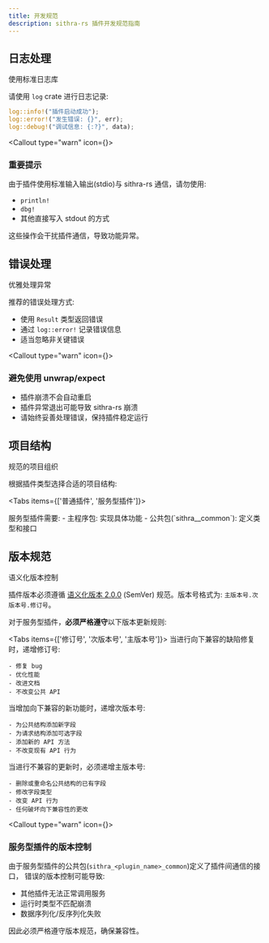```yaml
---
title: 开发规范
description: sithra-rs 插件开发规范指南
---
```



## 日志处理

<div className="flex items-center gap-2 mb-4">
  <FileCode className="w-5 h-5" />
  <span className="text-lg font-medium">使用标准日志库</span>
</div>

请使用 `log` crate 进行日志记录:

```rust
log::info!("插件启动成功");
log::error!("发生错误: {}", err);
log::debug!("调试信息: {:?}", data);
```

<Callout type="warn" icon={<AlertTriangle />}>
  ### 重要提示
  
  由于插件使用标准输入输出(stdio)与 sithra-rs 通信，请勿使用:
  - `println!`
  - `dbg!`
  - 其他直接写入 stdout 的方式
  
  这些操作会干扰插件通信，导致功能异常。
</Callout>

## 错误处理

<div className="flex items-center gap-2 mb-4">
  <Zap className="w-5 h-5" />
  <span className="text-lg font-medium">优雅处理异常</span>
</div>

推荐的错误处理方式:
- 使用 `Result` 类型返回错误
- 通过 `log::error!` 记录错误信息
- 适当忽略非关键错误

<Callout type="warn" icon={<AlertTriangle />}>
  ### 避免使用 unwrap/expect
  
  - 插件崩溃不会自动重启
  - 插件异常退出可能导致 sithra-rs 崩溃
  - 请始终妥善处理错误，保持插件稳定运行
</Callout>

## 项目结构

<div className="flex items-center gap-2 mb-4">
  <Package className="w-5 h-5" />
  <span className="text-lg font-medium">规范的项目组织</span>
</div>

根据插件类型选择合适的项目结构:

<Tabs items={['普通插件', '服务型插件']}>
  <Tab>
    <Files>
      <Folder name="my_plugin" defaultOpen>
        <Folder name="src" defaultOpen>
          <File name="main.rs" />
        </Folder>
        <File name="Cargo.toml" />
      </Folder>
    </Files>
  </Tab>
  <Tab>
    <Files>
      <Folder name="my_plugin" defaultOpen>
        <Folder name="crates" defaultOpen>
          <Folder name="my_plugin" defaultOpen>
            <Folder name="src" defaultOpen>
              <File name="main.rs" />
            </Folder>
            <File name="Cargo.toml" />
          </Folder>
          <Folder name="sithra_my_plugin_common" defaultOpen>
            <Folder name="src" defaultOpen>
              <File name="lib.rs" />
            </Folder>
            <File name="Cargo.toml" />
          </Folder>
        </Folder>
        <File name="Cargo.toml" />
      </Folder>
    </Files>
  </Tab>
</Tabs>

<Callout type="info">
  服务型插件需要:
  - 主程序包: 实现具体功能
  - 公共包(`sithra_<plugin_name>_common`): 定义类型和接口
</Callout>

## 版本规范

<div className="flex items-center gap-2 mb-4">
  <Package className="w-5 h-5" />
  <span className="text-lg font-medium">语义化版本控制</span>
</div>

插件版本必须遵循 [语义化版本 2.0.0](https://semver.org/lang/zh-CN/) (SemVer) 规范。版本号格式为: `主版本号.次版本号.修订号`。

对于服务型插件，**必须严格遵守**以下版本更新规则:

<Tabs items={['修订号', '次版本号', '主版本号']}>
  <Tab>
    当进行向下兼容的缺陷修复时，递增修订号:

    - 修复 bug
    - 优化性能
    - 改进文档
    - 不改变公共 API
  </Tab>
  <Tab>
    当增加向下兼容的新功能时，递增次版本号:

    - 为公共结构添加新字段
    - 为请求结构添加可选字段
    - 添加新的 API 方法
    - 不改变现有 API 行为
  </Tab>
  <Tab>
    当进行不兼容的更新时，必须递增主版本号:

    - 删除或重命名公共结构的已有字段
    - 修改字段类型
    - 改变 API 行为
    - 任何破坏向下兼容性的更改
  </Tab>
</Tabs>

<Callout type="warn" icon={<AlertTriangle />}>
  ### 服务型插件的版本控制
  
  由于服务型插件的公共包(`sithra_<plugin_name>_common`)定义了插件间通信的接口，
  错误的版本控制可能导致:

  - 其他插件无法正常调用服务
  - 运行时类型不匹配崩溃
  - 数据序列化/反序列化失败
  
  因此必须严格遵守版本规范，确保兼容性。
</Callout> 